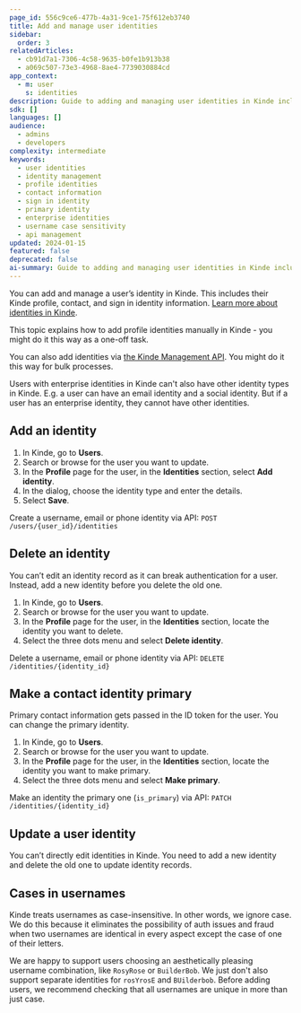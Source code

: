 ```yaml
---
page_id: 556c9ce6-477b-4a31-9ce1-75f612eb3740
title: Add and manage user identities
sidebar:
  order: 3
relatedArticles:
  - cb91d7a1-7306-4c58-9635-b0fe1b913b38
  - a069c507-73e3-4968-8ae4-7739030884cd
app_context:
  - m: user
    s: identities
description: Guide to adding and managing user identities in Kinde including email addresses, phone numbers, and social login connections for multi-identity support.
sdk: []
languages: []
audience:
  - admins
  - developers
complexity: intermediate
keywords:
  - user identities
  - identity management
  - profile identities
  - contact information
  - sign in identity
  - primary identity
  - enterprise identities
  - username case sensitivity
  - api management
updated: 2024-01-15
featured: false
deprecated: false
ai-summary: Guide to adding and managing user identities in Kinde including profile, contact, and sign-in identity information with API examples and best practices.
---
```


You can add and manage a user’s identity in Kinde. This includes their Kinde profile, contact, and sign in identity information. [Learn more about identities in Kinde](/authenticate/about-auth/identity-and-verification/).

This topic explains how to add profile identities manually in Kinde - you might do it this way as a one-off task.

You can also add identities via [the Kinde Management API](/kinde-apis/management/). You might do it this way for bulk processes.

<Aside>

Users with enterprise identities in Kinde can't also have other identity types in Kinde. E.g. a user can have an email identity and a social identity. But if a user has an enterprise identity, they cannot have other identities.

</Aside>

## Add an identity

1. In Kinde, go to **Users**.
2. Search or browse for the user you want to update.
3. In the **Profile** page for the user, in the **Identities** section, select **Add identity**.
4. In the dialog, choose the identity type and enter the details.
5. Select **Save**.

Create a username, email or phone identity via API: `POST /users/{user_id}/identities`

## Delete an identity

You can’t edit an identity record as it can break authentication for a user. Instead, add a new identity before you delete the old one.

1. In Kinde, go to **Users**.
2. Search or browse for the user you want to update.
3. In the **Profile** page for the user, in the **Identities** section, locate the identity you want to delete.
4. Select the three dots menu and select **Delete identity**.

Delete a username, email or phone identity via API: `DELETE /identities/{identity_id}`

## Make a contact identity primary

Primary contact information gets passed in the ID token for the user. You can change the primary identity.

1. In Kinde, go to **Users**.
2. Search or browse for the user you want to update.
3. In the **Profile** page for the user, in the **Identities** section, locate the identity you want to make primary.
4. Select the three dots menu and select **Make primary**.

Make an identity the primary one (`is_primary`) via API: `PATCH /identities/{identity_id}`

## Update a user identity

You can’t directly edit identities in Kinde. You need to add a new identity and delete the old one to update identity records.

## Cases in usernames

Kinde treats usernames as case-insensitive. In other words, we ignore case. We do this because it eliminates the possibility of auth issues and fraud when two usernames are identical in every aspect except the case of one of their letters. 

We are happy to support users choosing an aesthetically pleasing username combination, like `RosyRose` or `BuilderBob`. We just don't also support separate identities for `rosYrosE` and `BUilderbob`. Before adding users, we recommend checking that all usernames are unique in more than just case.
